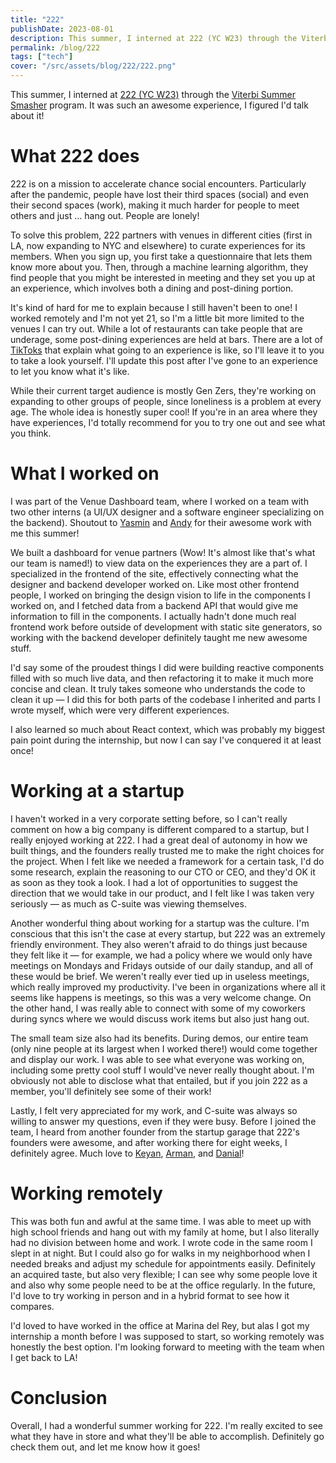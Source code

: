 ```yaml
---
title: "222"
publishDate: 2023-08-01
description: This summer, I interned at 222 (YC W23) through the Viterbi Summer Smasher program.
permalink: /blog/222
tags: ["tech"]
cover: "/src/assets/blog/222/222.png"
---
```


This summer, I interned at [222 (YC W23)](https://222.place) through the [Viterbi Summer Smasher](https://viterbiinnovation.usc.edu/competitions-and-programs/summer-smasher-2/) program. It was such an awesome experience, I figured I'd talk about it!

# What 222 does

222 is on a mission to accelerate chance social encounters. Particularly after the pandemic, people have lost their third spaces (social) and even their second spaces (work), making it much harder for people to meet others and just … hang out. People are lonely!

To solve this problem, 222 partners with venues in different cities (first in LA, now expanding to NYC and elsewhere) to curate experiences for its members. When you sign up, you first take a questionnaire that lets them know more about you. Then, through a machine learning algorithm, they find people that you might be interested in meeting and they set you up at an experience, which involves both a dining and post-dining portion.

It's kind of hard for me to explain because I still haven't been to one! I worked remotely and I'm not yet 21, so I'm a little bit more limited to the venues I can try out. While a lot of restaurants can take people that are underage, some post-dining experiences are held at bars. There are a lot of [TikToks](https://www.tiktok.com/tag/222place) that explain what going to an experience is like, so I'll leave it to you to take a look yourself. I'll update this post after I've gone to an experience to let you know what it's like.

While their current target audience is mostly Gen Zers, they're working on expanding to other groups of people, since loneliness is a problem at every age. The whole idea is honestly super cool! If you're in an area where they have experiences, I'd totally recommend for you to try one out and see what you think.

# What I worked on

I was part of the Venue Dashboard team, where I worked on a team with two other interns (a UI/UX designer and a software engineer specializing on the backend). Shoutout to [Yasmin](https://www.linkedin.com/in/yasminsjohnson/) and [Andy](https://www.linkedin.com/in/bairenchen/) for their awesome work with me this summer!

We built a dashboard for venue partners (Wow! It's almost like that's what our team is named!) to view data on the experiences they are a part of. I specialized in the frontend of the site, effectively connecting what the designer and backend developer worked on. Like most other frontend people, I worked on bringing the design vision to life in the components I worked on, and I fetched data from a backend API that would give me information to fill in the components. I actually hadn't done much real frontend work before outside of development with static site generators, so working with the backend developer definitely taught me new awesome stuff.

I'd say some of the proudest things I did were building reactive components filled with so much live data, and then refactoring it to make it much more concise and clean. It truly takes someone who understands the code to clean it up &mdash; I did this for both parts of the codebase I inherited and parts I wrote myself, which were very different experiences.

I also learned so much about React context, which was probably my biggest pain point during the internship, but now I can say I've conquered it at least once!

# Working at a startup

I haven't worked in a very corporate setting before, so I can't really comment on how a big company is different compared to a startup, but I really enjoyed working at 222. I had a great deal of autonomy in how we built things, and the founders really trusted me to make the right choices for the project. When I felt like we needed a framework for a certain task, I'd do some research, explain the reasoning to our CTO or CEO, and they'd OK it as soon as they took a look. I had a lot of opportunities to suggest the direction that we would take in our product, and I felt like I was taken very seriously &mdash; as much as C-suite was viewing themselves.

Another wonderful thing about working for a startup was the culture. I'm conscious that this isn't the case at every startup, but 222 was an extremely friendly environment. They also weren't afraid to do things just because they felt like it &mdash; for example, we had a policy where we would only have meetings on Mondays and Fridays outside of our daily standup, and all of these would be brief. We weren't really ever tied up in useless meetings, which really improved my productivity. I've been in organizations where all it seems like happens is meetings, so this was a very welcome change. On the other hand, I was really able to connect with some of my coworkers during syncs where we would discuss work items but also just hang out.

The small team size also had its benefits. During demos, our entire team (only nine people at its largest when I worked there!) would come together and display our work. I was able to see what everyone was working on, including some pretty cool stuff I would've never really thought about. I'm obviously not able to disclose what that entailed, but if you join 222 as a member, you'll definitely see some of their work!

Lastly, I felt very appreciated for my work, and C-suite was always so willing to answer my questions, even if they were busy. Before I joined the team, I heard from another founder from the startup garage that 222's founders were awesome, and after working there for eight weeks, I definitely agree. Much love to [Keyan](https://www.linkedin.com/in/kaaazemian/), [Arman](https://www.linkedin.com/in/arman-roshannai/), and [Danial](https://www.linkedin.com/in/danialhashemi/)!

# Working remotely

This was both fun and awful at the same time. I was able to meet up with high school friends and hang out with my family at home, but I also literally had no division between home and work. I wrote code in the same room I slept in at night. But I could also go for walks in my neighborhood when I needed breaks and adjust my schedule for appointments easily. Definitely an acquired taste, but also very flexible; I can see why some people love it and also why some people need to be at the office regularly. In the future, I'd love to try working in person and in a hybrid format to see how it compares.

I'd loved to have worked in the office at Marina del Rey, but alas I got my internship a month before I was supposed to start, so working remotely was honestly the best option. I'm looking forward to meeting with the team when I get back to LA!

# Conclusion

Overall, I had a wonderful summer working for 222. I'm really excited to see what they have in store and what they'll be able to accomplish. Definitely go check them out, and let me know how it goes!
